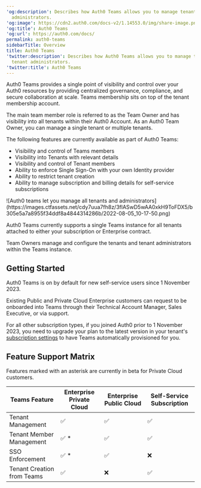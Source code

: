 ---
'og:description': Describes how Auth0 Teams allows you to manage tenants and tenant
  administrators.
'og:image': https://cdn2.auth0.com/docs-v2/1.14553.0/img/share-image.png
'og:title': Auth0 Teams
'og:url': https://auth0.com/docs/
permalink: auth0-teams
sidebarTitle: Overview
title: Auth0 Teams
'twitter:description': Describes how Auth0 Teams allows you to manage tenants and
  tenant administrators.
'twitter:title': Auth0 Teams
---
Auth0 Teams provides a single point of visibility and control over your Auth0 resources by providing centralized governance, compliance, and secure collaboration at scale. Teams membership sits on top of the tenant membership account.

The main team member role is referred to as the Team Owner and has visibility into all tenants within their Auth0 Account. As an Auth0 Team Owner, you can manage a single tenant or multiple tenants.

The following features are currently available as part of Auth0 Teams:

* Visibility and control of Teams members
* Visibility into Tenants with relevant details
* Visibility and control of Tenant members
* Ability to enforce <Tooltip tip="Single Sign-On (SSO): Service that, after a user logs into one applicaton, automatically logs that user in to other applications." cta="View Glossary" href="/docs/glossary?term=Single+Sign-On">Single Sign-On</Tooltip> with your own <Tooltip tip="Single Sign-On (SSO): Service that, after a user logs into one applicaton, automatically logs that user in to other applications." cta="View Glossary" href="/docs/glossary?term=Identity+provider">Identity provider</Tooltip>
* Ability to restrict tenant creation
* Ability to manage subscription and billing details for self-service subscriptions

<Frame>![Auth0 teams let you manage all tenants and administrators](https://images.ctfassets.net/cdy7uua7fh8z/3flASwD5wAA0xkH9ToFDX5/b305e5a7a8955f34ddf8a4844314286b/2022-08-05_10-17-50.png)</Frame>

Auth0 Teams currently supports a single Teams instance for all tenants attached to either your subscription or Enterprise contract.

Team Owners manage and configure the tenants and tenant administrators within the Teams instance.

## Getting Started

Auth0 Teams is on by default for new self-service users since 1 November 2023.

Existing Public and Private Cloud Enterprise customers can request to be onboarded into Teams through their Technical Account Manager, Sales Executive, or via support.

For all other subscription types, if you joined Auth0 prior to 1 November 2023, you need to upgrade your plan to the latest version in your tenant's [subscription settings](https://manage.auth0.com/#/tenant/billing/subscription) to have Teams automatically provisioned for you.

## Feature Support Matrix

Features marked with an asterisk are currently in beta for Private Cloud customers.

<table class="table"><thead>
<tr>
<th>Teams Feature</th>
<th>Enterprise Private Cloud</th>
<th>Enterprise Public Cloud</th>
<th>Self-Service Subscription</th>
</tr>
</thead>
<tbody>
<tr>
<td>Tenant Management</td>
<td>✅</td>
<td>✅</td>
<td>✅</td>
</tr>
<tr>
<td>Tenant Member Management</td>
<td>✅ *</td>
<td>✅</td>
<td>✅</td>
</tr>
<tr>
<td>SSO Enforcement</td>
<td>✅ *</td>
<td>✅</td>
<td>❌</td>
</tr>
<tr>
<td>Tenant Creation from Teams</td>
<td>✅</td>
<td>❌</td>
<td>✅</td>
</tr>
</tbody>
</table>